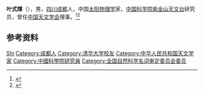 '''叶式煇'''（{{bd|1928年|5月26日|}}），男，[[四川|四川]][[成都|成都]]人，中国[[太阳物理学|太阳物理学]]家，[[中国科学院紫金山天文台|中国科学院紫金山天文台]]研究员，曾任[[中国天文学会|中国天文学会]]理事。<ref>{{Cite book|title=中华当代文化名人大辞典|author=张品兴, 殷登祥, 陈有进等主编|publisher=中国广播电视出版社|year=1992|isbn=9787504315137|location=北京|pages=}}</ref><ref>{{Cite book|title=中国科学技术专家传略 • 理学编 天文学卷 一|author=中国科学技术协会编|publisher=中国科学技术出版社|year=2005|isbn=|location=北京|pages=}}</ref>

== 参考资料 ==
{{reflist}}

{{Navboxes
| title  = 叶式煇在[[中国天文学会|中国天文学会]]的职务
| list1  =
{{中国天文学会第四届理事会}}
{{中国天文学会第五届理事会}}
}}
{{Navboxes
| title  = 叶式煇在[[全国科学技术名词审定委员会|全国科学技术名词审定委员会]]的职务
| list1  =
{{全国自然科学名词审定委员会第二届全国委员会}}
}}

{{Authority control}}

{{DEFAULTSORT:Ye叶}}
[[Category:葉姓|Shi]]
[[Category:成都人|Category:成都人]]
[[Category:清华大学校友|Category:清华大学校友]]
[[Category:中华人民共和国天文学家|Category:中华人民共和国天文学家]]
[[Category:中國科學院研究員|Category:中國科學院研究員]]
[[Category:全国自然科学名词审定委员会委员|Category:全国自然科学名词审定委员会委员]]


{{中国人物小作品}}